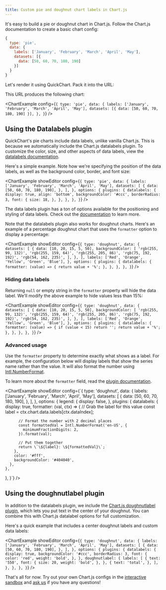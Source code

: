 ```yaml
---
title: Custom pie and doughnut chart labels in Chart.js
---
```



It's easy to build a pie or doughnut chart in Chart.js. Follow the Chart.js documentation to create a basic chart config:

```js
{
  type: 'pie',
  data: {
    labels: ['January', 'February', 'March', 'April', 'May'],
    datasets: [{
      data: [50, 60, 70, 180, 190]
    }]
  }
}
```

Let's render it using QuickChart. Pack it into the URL:

<CodeWithHighlights code="**https://quickchart.io/chart?c=**{type:'pie',data:{labels:['January','February', 'March','April', 'May'], datasets:[{data:[50,60,70,180,190]}]}}" />

This URL produces the following chart:

<ChartExample
  config={`{
  type: 'pie',
  data: {
    labels: ['January', 'February', 'March', 'April', 'May'],
    datasets: [{ data: [50, 60, 70, 180, 190] }],
  },
}`}
/>

## Using the Datalabels plugin

QuickChart's pie charts include data labels, unlike vanilla Chart.js. This is because we automatically include the Chart.js datalabels plugin. To customize the color, size, and other aspects of data labels, view the [datalabels documentation](https://chartjs-plugin-datalabels.netlify.app).

Here's a simple example. Note how we're specifying the position of the data labels, as well as the background color, border, and font size:

<ChartExample
  showEditor
  config={`{
  type: 'pie',
  data: {
    labels: ['January', 'February', 'March', 'April', 'May'],
    datasets: [
      {
        data: [50, 60, 70, 180, 190],
      },
    ],
  },
  options: {
    plugins: {
      datalabels: {
        display: true,
        align: 'bottom',
        backgroundColor: '#ccc',
        borderRadius: 3,
        font: {
          size: 18,
        },
      },
    },
  },
}`}
/>

The data labels plugin has a ton of options available for the positioning and styling of data labels. Check out the [documentation](https://chartjs-plugin-datalabels.netlify.app/guide/options.html) to learn more.

Note that the datalabels plugin also works for doughnut charts. Here's an example of a percentage doughnut chart that uses the `formatter` option to display a percentage:

<ChartExample
  showEditor
  config={`{
  type: 'doughnut',
  data: {
    datasets: [
      {
        data: [10, 20, 15, 5, 50],
        backgroundColor: [
          'rgb(255, 99, 132)',
          'rgb(255, 159, 64)',
          'rgb(255, 205, 86)',
          'rgb(75, 192, 192)',
          'rgb(54, 162, 235)',
        ],
      },
    ],
    labels: ['Red', 'Orange', 'Yellow', 'Green', 'Blue'],
  },
  options: {
    plugins: {
      datalabels: {
        formatter: (value) => {
          return value + '%';
        },
      },
    },
  },
}`}
/>

### Hiding data labels

Returning `null` or empty string in the `formatter` property will hide the data label. We'll modify the above example to hide values less than 15%:

<ChartExample
  showEditor
  config={`{
  type: 'doughnut',
  data: {
    datasets: [
      {
        data: [10, 20, 15, 5, 50],
        backgroundColor: [
          'rgb(255, 99, 132)',
          'rgb(255, 159, 64)',
          'rgb(255, 205, 86)',
          'rgb(75, 192, 192)',
          'rgb(54, 162, 235)',
        ],
      },
    ],
    labels: ['Red', 'Orange', 'Yellow', 'Green', 'Blue'],
  },
  options: {
    plugins: {
      datalabels: {
        formatter: (value) => {
          if (value < 15) return '';
          return value + '%';
        },
      },
    },
  },
}`}
/>

### Advanced usage

Use the `formatter` property to determine exactly what shows as a label. For example, the configuration below will display labels that show the series name rather than the value. It will also format the number using [Intl.NumberFormat](https://developer.mozilla.org/en-US/docs/Web/JavaScript/Reference/Global_Objects/Intl/NumberFormat).

To learn more about the `formatter` field, read the [plugin documentation](https://chartjs-plugin-datalabels.netlify.app/guide/formatting.html).

<ChartExample
  showEditor
  config={`{
  type: 'doughnut',
  data: {
    labels: ['January', 'February', 'March', 'April', 'May'],
    datasets: [
      {
        data: [50, 60, 70, 180, 190],
      },
    ],
  },
  options: {
    legend: {
      display: false,
    },
    plugins: {
      datalabels: {
        display: true,
        formatter: (val, ctx) => {
          // Grab the label for this value
          const label = ctx.chart.data.labels[ctx.dataIndex];

          // Format the number with 2 decimal places
          const formattedVal = Intl.NumberFormat('en-US', {
            minimumFractionDigits: 2,
          }).format(val);

          // Put them together
          return \`\${label}: \${formattedVal}\`;
        },
        color: '#fff',
        backgroundColor: '#404040',
      },
    },

},
}`}
/>

## Using the doughnutlabel plugin

In addition to the datalabels plugin, we include the [Chart.js doughnutlabel plugin](https://github.com/ciprianciurea/chartjs-plugin-doughnutlabel), which lets you put text in the center of your doughnut. You can combine this with Chart.js datalabel options for full customization.

Here's a quick example that includes a center doughnut labels and custom data labels:

<ChartExample
  showEditor
  config={`{
  type: 'doughnut',
  data: {
    labels: ['January', 'February', 'March', 'April', 'May'],
    datasets: [
      {
        data: [50, 60, 70, 180, 190],
      },
    ],
  },
  options: {
    plugins: {
      datalabels: {
        display: true,
        backgroundColor: '#ccc',
        borderRadius: 3,
        font: {
          color: 'red',
          weight: 'bold',
        },
      },
      doughnutlabel: {
        labels: [
          {
            text: '550',
            font: {
              size: 20,
              weight: 'bold',
            },
          },
          {
            text: 'total',
          },
        ],
      },
    },
  },
}`}
/>

That's all for now. Try out your own Chart.js configs in the [interactive sandbox](/sandbox/) and [ask us](https://community.quickchart.io/) if you have any questions!
